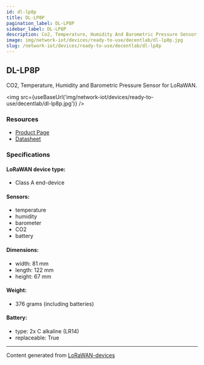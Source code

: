 ```yaml
---
id: dl-lp8p
title: DL-LP8P
pagination_label: DL-LP8P
sidebar_label: DL-LP8P
description: Co2, Temperature, Humidity And Barometric Pressure Sensor for LoRaWAN
image: img/network-iot/devices/ready-to-use/decentlab/dl-lp8p.jpg
slug: /network-iot/devices/ready-to-use/decentlab/dl-lp8p
---
```



## DL-LP8P

CO2, Temperature, Humidity and Barometric Pressure Sensor for LoRaWAN.

<img src={useBaseUrl('img/network-iot/devices/ready-to-use/decentlab/dl-lp8p.jpg')} />

### Resources

- [Product Page](https://www.decentlab.com/products/co2-temperature-humidity-and-barometric-pressure-sensor-for-lorawan)
- [Datasheet](https://cdn.decentlab.com/download/datasheets/Decentlab-DL-LP8P-datasheet.pdf)

### Specifications

#### LoRaWAN device type:

- Class A end-device

#### Sensors:

- temperature
- humidity
- barometer
- CO2
- battery

#### Dimensions:

- width: 81 mm
- length: 122 mm
- height: 67 mm

#### Weight:

- 376 grams (including batteries)

#### Battery:

- type: 2x C alkaline (LR14)
- replaceable: True

---

Content generated from [LoRaWAN-devices](https://github.com/TheThingsNetwork/lorawan-devices)
